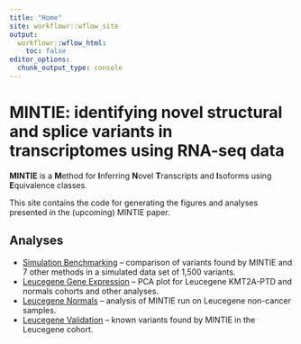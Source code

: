 ```yaml
---
title: "Home"
site: workflowr::wflow_site
output:
  workflowr::wflow_html:
    toc: false
editor_options:
  chunk_output_type: console
---
```


MINTIE: identifying novel structural and splice variants in transcriptomes using RNA-seq data
=============================================================================================

**MINTIE** is a **M**ethod for **I**nferring **N**ovel **T**ranscripts and **I**soforms using **E**quivalence classes. 

This site contains the code for generating the figures and analyses presented in the (upcoming) MINTIE paper.

Analyses
--------

* [Simulation Benchmarking](Simulation_Benchmarking.html) -- comparison of variants found by
  MINTIE and 7 other methods in a simulated data set of 1,500 variants.
* [Leucegene Gene Expression](Leucegene_Gene_Expression.html) -- PCA plot for Leucegene KMT2A-PTD
  and normals cohorts and other analyses.
* [Leucegene Normals](Leucegene_Normals.html) -- analysis of MINTIE run on Leucegene non-cancer
  samples.
* [Leucegene Validation](Leucegene_Validation.html) -- known variants found by MINTIE in the
  Leucegene cohort.
